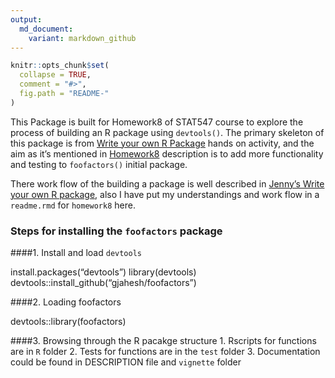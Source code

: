 ```yaml
---
output:
  md_document:
    variant: markdown_github
---
```


```r
knitr::opts_chunk$set(
  collapse = TRUE,
  comment = "#>",
  fig.path = "README-"
)
```
This Package is built for Homework8 of STAT547 course to explore the process of building an R package using `devtools()`. The primary skeleton of this package is from [Write your own R Package](http://stat545-ubc.github.io/packages00_index.html) hands on activity, and the aim as it's mentioned in [Homework8](http://stat545-ubc.github.io/hw10_package.html) description is to add more functionality and testing to `foofactors()` initial package.

There work flow of the building a package is well described in [Jenny's Write your own R package](http://stat545-ubc.github.io/hw10_package.html), also I have put my understandings and work flow in a `readme.rmd` for `homework8` here.

### Steps for installing the `foofactors` package
####1. Install and load `devtools`

install.packages("devtools")
library(devtools)
devtools::install_github("gjahesh/foofactors")

####2. Loading foofactors

devtools::library(foofactors)

####3. Browsing through the R pacakge structure
1. Rscripts for functions are in `R` folder
2. Tests for functions are in the `test` folder
3. Documentation could be found in DESCRIPTION file and `vignette` folder

